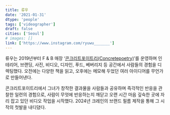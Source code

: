 ```yaml
---
title: 류우
date: '2021-01-31'
dtype: 'people'
tags: ['videographer']
draft: false
cities: ['Seoul']
# images: []
link: ['https://www.instagram.com/ryuwu_______']
---
```


류우는 2019년부터 F & B 매장 ‘[콘크리트포이트리(Concretepoetry)](https://www.instagram.com/concrete__poetry?igsh=dDlnZXkyeXhjcnk2)’를 운영하며 인테리어, 브랜딩, 사진, 비디오, 디자인, 푸드, 베버리지 등 공간에서 사람들의 경험을 디렉팅했다. 오전에는 다양한 책을 읽고, 오후에는 메모해 두었던 여러 아이디어를 무언가로 만들어낸다.

콘크리트포이트리에서 그녀가 창작한 결과물을 사람들과 공유하며 즉각적인 반응을 관찰한 일련의 경험으로, 사람이 무엇에 반응하는지 깨닫고 오랜 시간 마음 깊숙한 곳에 자리 잡고 있던 비디오 작업을 시작했다. 2024년 크레인의 브랜드 필름 제작을 통해 그 시작의 첫발을 내디뎠다.